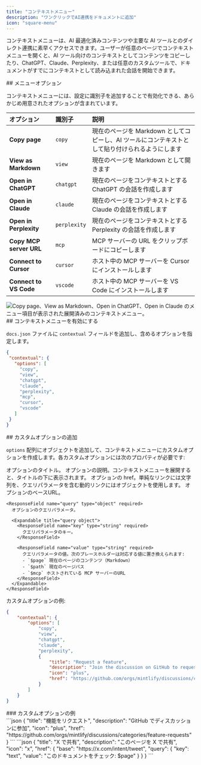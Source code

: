 ```yaml
---
title: "コンテキストメニュー"
description: "ワンクリックでAI連携をドキュメントに追加"
icon: "square-menu"
---
```



コンテキストメニューは、AI 最適化済みコンテンツや主要な AI ツールとのダイレクト連携に素早くアクセスできます。ユーザーが任意のページでコンテキストメニューを開くと、AI ツール向けのコンテキストとしてコンテンツをコピーしたり、ChatGPT、Claude、Perplexity、または任意のカスタムツールで、ドキュメントがすでにコンテキストとして読み込まれた会話を開始できます。


<div id="menu-options">
  ## メニューオプション
</div>

コンテキストメニューには、設定に識別子を追加することで有効化できる、あらかじめ用意されたオプションが含まれています。

| オプション | 識別子 | 説明 |
|:--------|:------------|:-------------|
| **Copy page** | `copy` | 現在のページを Markdown としてコピーし、AI ツールにコンテキストとして貼り付けられるようにします |
| **View as Markdown** | `view` | 現在のページを Markdown として開きます |
| **Open in ChatGPT** | `chatgpt` | 現在のページをコンテキストとする ChatGPT の会話を作成します |
| **Open in Claude** | `claude` | 現在のページをコンテキストとする Claude の会話を作成します |
| **Open in Perplexity** | `perplexity` | 現在のページをコンテキストとする Perplexity の会話を作成します |
| **Copy MCP server URL** | `mcp` | MCP サーバーの URL をクリップボードにコピーします |
| **Connect to Cursor** | `cursor` | ホスト中の MCP サーバーを Cursor にインストールします |
| **Connect to VS Code** | `vscode` | ホスト中の MCP サーバーを VS Code にインストールします |

<Frame>
    <img 
    src="/images/contextual-menu/contextual-menu.png" 
    alt="Copy page、View as Markdown、Open in ChatGPT、Open in Claude のメニュー項目が表示された展開済みのコンテキストメニュー。" 
  />
</Frame>

<div id="enabling-the-contextual-menu">
  ## コンテキストメニューを有効にする
</div>

`docs.json` ファイルに `contextual` フィールドを追加し、含めるオプションを指定します。

```json
{
 "contextual": {
   "options": [
     "copy",
     "view",
     "chatgpt",
     "claude",
     "perplexity",
     "mcp",
     "cursor",
     "vscode"
   ]
 }
}
```

<div id="adding-custom-options">
  ## カスタムオプションの追加
</div>

`options` 配列にオブジェクトを追加して、コンテキストメニューにカスタムオプションを作成します。各カスタムオプションには次のプロパティが必要です:

<ResponseField name="title" type="string" required>
  オプションのタイトル。
</ResponseField>

<ResponseField name="description" type="string" required>
  オプションの説明。コンテキストメニューを展開すると、タイトルの下に表示されます。
</ResponseField>

<IconsRequired />

<ResponseField name="href" type="string | object" required>
  オプションの href。単純なリンクには文字列を、クエリパラメータを含む動的リンクにはオブジェクトを使用します。
  
  <Expandable title="href object">
    <ResponseField name="base" type="string" required>
      オプションのベースURL。
    </ResponseField>

    <ResponseField name="query" type="object" required>
      オプションのクエリパラメータ。

      <Expandable title="query object">
        <ResponseField name="key" type="string" required>
          クエリパラメータのキー。
        </ResponseField>

        <ResponseField name="value" type="string" required>
          クエリパラメータの値。次のプレースホルダーは対応する値に置き換えられます:
          - `$page` 現在のページのコンテンツ（Markdown）
          - `$path` 現在のページパス
          - `$mcp` ホストされている MCP サーバーのURL
        </ResponseField>
      </Expandable>
    </ResponseField>
  </Expandable>
</ResponseField>

カスタムオプションの例:

```json {9-14} wrap
{
    "contextual": {
        "options": [
            "copy",
            "view",
            "chatgpt",
            "claude",
            "perplexity",
            {
                "title": "Request a feature",
                "description": "Join the discussion on GitHub to request a new feature",
                "icon": "plus",
                "href": "https://github.com/orgs/mintlify/discussions/categories/feature-requests"
            }
        ]
    }
}
```

<div id="custom-option-examples">
  ### カスタムオプションの例
</div>

<AccordionGroup>
<Accordion title="シンプルなリンク">
```json
{
  "title": "機能をリクエスト",
  "description": "GitHub でディスカッションに参加",
  "icon": "plus",
  "href": "https://github.com/orgs/mintlify/discussions/categories/feature-requests"
}
```
</Accordion>

<Accordion title="ページ内容を利用した動的リンク">
```json
{
  "title": "X で共有",
  "description": "このページを X で共有",
  "icon": "x",
  "href": {
    "base": "https://x.com/intent/tweet",
    "query": {
      "key": "text",
      "value": "このドキュメントをチェック: $page"
    }
  }
}
```
</Accordion>
</AccordionGroup>